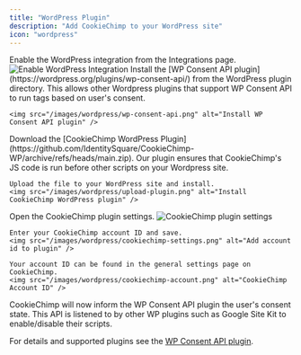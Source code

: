 ```yaml
---
title: "WordPress Plugin"
description: "Add CookieChimp to your WordPress site"
icon: "wordpress"
---
```


<Steps>
  <Step title="Enable WordPress Integration">
    Enable the WordPress integration from the Integrations page.
    <img src="/images/wordpress/wordpress-integration.png" alt="Enable WordPress Integration" />
  </Step>

  <Step title="Install WP Consent API plugin">
    Install the [WP Consent API plugin](https://wordpress.org/plugins/wp-consent-api/) from the WordPress plugin directory.
    This allows other Wordpress plugins that support WP Consent API to run tags based on user's consent.

    <img src="/images/wordpress/wp-consent-api.png" alt="Install WP Consent API plugin" />
  </Step>

  <Step title="Install CookieChimp WordPress Plugin">
    Download the [CookieChimp WordPress Plugin](https://github.com/IdentitySquare/CookieChimp-WP/archive/refs/heads/main.zip).
    Our plugin ensures that CookieChimp's JS code is run before other scripts on your Wordpress site.

    Upload the file to your WordPress site and install.
    <img src="/images/wordpress/upload-plugin.png" alt="Install CookieChimp WordPress plugin" />
  </Step>

  <Step title="Configure CookieChimp Plugin">
    Open the CookieChimp plugin settings.
    <img src="/images/wordpress/plugin-settings.png" alt="CookieChimp plugin settings" />

    Enter your CookieChimp account ID and save.
    <img src="/images/wordpress/cookiechimp-settings.png" alt="Add account id to plugin" />

    Your account ID can be found in the general settings page on CookieChimp.
    <img src="/images/wordpress/cookiechimp-account.png" alt="CookieChimp Account ID" />
  </Step>
</Steps>

CookieChimp will now inform the WP Consent API plugin the user's consent state.
This API is listened to by other WP plugins such as Google Site Kit to enable/disable their scripts.

For details and supported plugins see the [WP Consent API plugin](https://wordpress.org/plugins/wp-consent-api/).